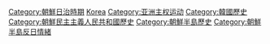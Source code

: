 {{Commonscat|Korean independence movement}}

[[Category:朝鮮日治時期|Category:朝鮮日治時期]]
[[Category:日本分離主義|Korea]]
[[Category:亚洲主权运动‎|Category:亚洲主权运动‎]]
[[Category:韓國歷史|Category:韓國歷史]]
[[Category:朝鮮民主主義人民共和國歷史|Category:朝鮮民主主義人民共和國歷史]]
[[Category:朝鮮半島歷史|Category:朝鮮半島歷史]]
[[Category:朝鮮半島反日情緒|Category:朝鮮半島反日情緒]]